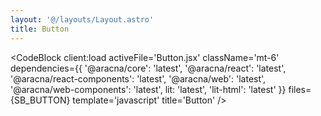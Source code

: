```yaml
---
layout: '@/layouts/Layout.astro'
title: Button
---
```



<ButtonComponentBlock client:load />

<CodeBlock
  client:load
  activeFile='Button.jsx'
  className='mt-6'
  dependencies={{
    '@aracna/core': 'latest',
    '@aracna/react': 'latest',
    '@aracna/react-components': 'latest',
    '@aracna/web': 'latest',
    '@aracna/web-components': 'latest',
    lit: 'latest',
    'lit-html': 'latest'
  }}
  files={SB_BUTTON}
  template='javascript'
  title='Button'
/>
